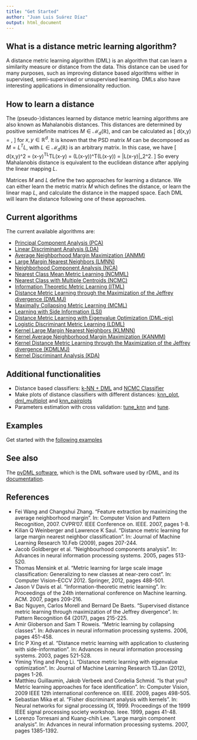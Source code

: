 ```yaml
---
title: "Get Started"
author: "Juan Luis Suárez Díaz"
output: html_document
---
```


## What is a distance metric learning algorithm?

A distance metric learning algorithm (DML) is an algorithm that can learn a similarity measure or distance from the data. This distance can be used for many purposes, such as improving distance based algorithms wither in supervised, semi-supervised or unsupervised learning. DMLs also have interesting applications in dimensionality reduction.

## How to learn a distance

The (pseudo-)distances learned by distance metric learning algorithms are also known as Mahalanobis distances. This distances are determined by positive semidefinite matrices $M \in \mathcal{M}_d(\mathbb{R})$, and can be calculated as
\[ d(x,y) = \sqrt{(x-y)^TM(x-y)}, \]
for $x, y \in \mathbb{R}^d$. It is known that the PSD matrix $M$ can be decomposed as $M = L^TL$, with $L \in \mathcal{M}_d(\mathbb{R})$ is an arbitrary matrix. In this case, we have
\[ d(x,y)^2 = (x-y)^TL^TL(x-y) = (L(x-y))^T(L(x-y)) = \|L(x-y)\|_2^2. \]
So every Mahalanobis distance is equivalent to the euclidean distance after applying the linear mapping $L$.

Matrices $M$ and $L$ define the two approaches for learning a distance. We can either learn the metric matrix $M$ which defines the distance, or learn the linear map $L$, and calculate the distance in the mapped space. Each DML will learn the distance following one of these approaches.

## Current algorithms

The current available algorithms are:

- [Principal Component Analysis (PCA)](../reference/PCA.html)
- [Linear Discriminant Analysis (LDA)](../reference/LDA.html)
- [Average Neighborhood Margin Maximization (ANMM)](../reference/ANMM.html)
- [Large Margin Nearest Neighbors (LMNN)](../reference/LMNN.html)
- [Neighborhood Component Analysis (NCA)](../reference/NCA.html)
- [Nearest Class Mean Metric Learning (NCMML)](../reference/NCMML.html)
- [Nearest Class with Multiple Centroids (NCMC)](../reference/NCMC.html)
- [Information Theoretic Metric Learning (ITML)](../reference/ITML.html)
- [Distance Metric Learning through the Maximization of the Jeffrey divergence (DMLMJ)](../reference/DMLMJ.html)
- [Maximally Collapsing Metric Learning (MCML)](../reference/MCML.html)
- [Learning with Side Information (LSI)](../reference/LSI.html)
- [Distance Metric Learning with Eigenvalue Optimization (DML-eig)](../reference/DML_eig.html)
- [Logistic Discriminant Metric Learning (LDML)](../reference/LDML.html)
- [Kernel Large Margin Nearest Neighbors (KLMNN)](../reference/KLMNN.html)
- [Kernel Average Neighborhood Margin Maximization (KANMM)](../reference/KANMM.html)
- [Kernel Distance Metric Learning through the Maximization of the Jeffrey divergence (KDMLMJ)](../reference/KDMLMJ.html)
- [Kernel Discriminant Analysis (KDA)](../reference/KDA.html)

## Additional functionalities

- Distance based classifiers: [k-NN + DML](../reference/kNN.html) and [NCMC Classifier](../reference/NCMC_Classifier.html)
- Make plots of distance classifiers with different distances: [knn_plot](../reference/knn_plot.html), [dml_multiplot](../reference/dml_multiplot.html) and [knn_pairplots](../reference/knn_pairplots.html)
- Parameters estimation with cross validation: [tune_knn](../reference/tune_knn.html) and [tune](../reference/tune.html).

## Examples

Get started with the [following examples](./examples/)

## See also

The [pyDML software](https://github.com/jlsuarezdiaz/pyDML/), which is the DML software used by rDML, and its [documentation](https://pydml.readthedocs.io/).

## References

- Fei Wang and Changshui Zhang. “Feature extraction by maximizing the average neighborhood margin”. In: Computer Vision and Pattern Recognition, 2007. CVPR’07. IEEE Conference on. IEEE. 2007, pages 1-8.
- Kilian Q Weinberger and Lawrence K Saul. “Distance metric learning for large margin nearest neighbor classification”. In: Journal of Machine Learning Research 10.Feb (2009), pages 207-244.
- Jacob Goldberger et al. “Neighbourhood components analysis”. In: Advances in neural information processing systems. 2005, pages 513-520.
- Thomas Mensink et al. “Metric learning for large scale image classification: Generalizing to new classes at near-zero cost”. In: Computer Vision–ECCV 2012. Springer, 2012, pages 488-501.
- Jason V Davis et al. “Information-theoretic metric learning”. In: Proceedings of the 24th international conference on Machine learning. ACM. 2007, pages 209-216.
- Bac Nguyen, Carlos Morell and Bernard De Baets. “Supervised distance metric learning through maximization of the Jeffrey divergence”. In: Pattern Recognition 64 (2017), pages 215-225.
- Amir Globerson and Sam T Roweis. “Metric learning by collapsing classes”. In: Advances in neural information processing systems. 2006, pages 451-458.
- Eric P Xing et al. “Distance metric learning with application to clustering with side-information”. In: Advances in neural information processing systems. 2003, pages 521-528.
- Yiming Ying and Peng Li. “Distance metric learning with eigenvalue optimization”. In: Journal of Machine Learning Research 13.Jan (2012), pages 1-26.
- Matthieu Guillaumin, Jakob Verbeek and Cordelia Schmid. “Is that you? Metric learning approaches for face identification”. In: Computer Vision, 2009 IEEE 12th international conference on. IEEE. 2009, pages 498-505.
- Sebastian Mika et al. “Fisher discriminant analysis with kernels”. In: Neural networks for signal processing IX, 1999. Proceedings of the 1999 IEEE signal processing society workshop. Ieee. 1999, pages 41-48.
- Lorenzo Torresani and Kuang-chih Lee. “Large margin component analysis”. In: Advances in neural information processing systems. 2007, pages 1385-1392.
